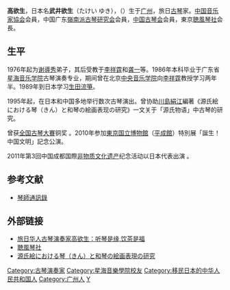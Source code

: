 {{multiple issues|
{{onesource|time=2021-07-05}}
{{primarysources|time=2021-07-05}}
{{Orphan|time=2021-07-05}}
}}

'''高欲生'''，日本名'''武井欲生'''（たけい ゆき），（{{bd|1963年|||}}）生于[[广州|广州]]，旅日[[古琴|古琴]]家。[[中国音乐家協会|中国音乐家協会]]会員，中国广东[[嶺南派古琴研究会|嶺南派古琴研究会]]会員，[[中国古琴会|中国古琴会]]会員，東京[[聴風琴社|聴風琴社]]会長。

==生平==
1976年起为[[谢導秀|谢導秀]]弟子，其后受教于[[李祥霆|李祥霆]]和[[龚一|龚一]]等。1986年本科毕业于广东省[[星海音乐学院|星海音乐学院]]古琴演奏专业，期间曾在北京[[中央音乐学院|中央音乐学院]]向[[李祥霆|李祥霆]]教授学习两年半。1989年到日本学习[[生田流|生田流]][[日本箏|箏]]。

1995年起，在日本和中国多地举行数次古琴演出。曾协助[[川島絹江|川島絹江]]編著《源氏絵における琴（きん）と和琴の絵画表现の研究》一文关于「源氏物语」中古琴的研究。

曾获[[全国古琴大賽|全国古琴大賽]]铜奖 。2010年参加[[東京国立博物館|東京国立博物館]]（[[平成館|平成館]]）特別展「誕生！中国文明」記念公演。

2011年第3回中国成都国際[[非物质文化遗产|非物质文化遗产]]纪念活动以日本代表出演 。

==参考文献==
* [http://blog.sciencenet.cn/u/wangshu&do=blog&id=526793 琴師通訊錄] {{Wayback|url=http://blog.sciencenet.cn/u/wangshu%26do%3Dblog%26id%3D526793 |date=20131111090556 }}

==外部链接==
*[https://web.archive.org/web/20130424215623/http://www.guqin.cc/bencandy.php?fid-158-id-1601-page-1.htm 旅日华人古琴演奏家高欲生：听琴是缘,饮茶是福]
*[https://web.archive.org/web/20130723030014/http://www.e-moon.co.jp/info/profile.html 聴風琴社]
*[https://web.archive.org/web/20150723225841/http://www.tsc.ac.jp/library/bulletin/detail/pdf/43/67.pdf#search='%E9%AB%98%E6%AC%B2%E7%94%9F 源氏絵における琴（きん）と和琴の絵画表現の研究]

{{DEFAULTSORT:G}}
[[Category:古琴演奏家|Category:古琴演奏家]]
[[Category:星海音樂學院校友|Category:星海音樂學院校友]]
[[Category:移民日本的中华人民共和国人|Category:移民日本的中华人民共和国人]]
[[Category:广州人|Category:广州人]]
[[Category:高姓|Y]]